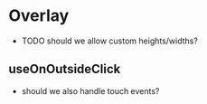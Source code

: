 # Overlay

- TODO should we allow custom heights/widths?

## useOnOutsideClick

- should we also handle touch events?